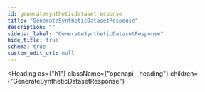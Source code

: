 ```yaml
---
id: generatesyntheticdatasetresponse
title: "GenerateSyntheticDatasetResponse"
description: ""
sidebar_label: "GenerateSyntheticDatasetResponse"
hide_title: true
schema: true
custom_edit_url: null
---
```



<Heading
  as={"h1"}
  className={"openapi__heading"}
  children={"GenerateSyntheticDatasetResponse"}
>
</Heading>





<ul>
  <SchemaItem
    collapsible={false}
    name={""}
    required={false}
    schemaName={"object"}
    qualifierMessage={undefined}
    schema={{}}
  >
    
  </SchemaItem>
</ul>
            